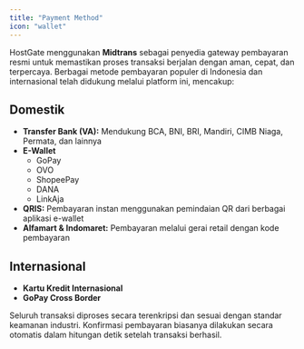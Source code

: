 ```yaml
---
title: "Payment Method"
icon: "wallet"
---
```


HostGate menggunakan **Midtrans** sebagai penyedia gateway pembayaran resmi untuk memastikan proses transaksi berjalan dengan aman, cepat, dan terpercaya. Berbagai metode pembayaran populer di Indonesia dan internasional telah didukung melalui platform ini, mencakup:

## Domestik
- **Transfer Bank (VA):** Mendukung BCA, BNI, BRI, Mandiri, CIMB Niaga, Permata, dan lainnya
- **E-Wallet**
    - GoPay
    - OVO
    - ShopeePay
    - DANA
    - LinkAja
- **QRIS:** Pembayaran instan menggunakan pemindaian QR dari berbagai aplikasi e-wallet
- **Alfamart & Indomaret:** Pembayaran melalui gerai retail dengan kode pembayaran

## Internasional
- **Kartu Kredit Internasional**
- **GoPay Cross Border**

Seluruh transaksi diproses secara terenkripsi dan sesuai dengan standar keamanan industri. Konfirmasi pembayaran biasanya dilakukan secara otomatis dalam hitungan detik setelah transaksi berhasil.